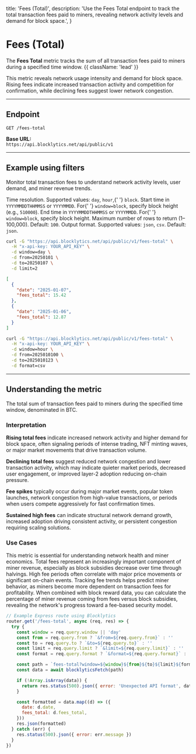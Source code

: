   title: 'Fees (Total)',
  description:
    'Use the Fees Total endpoint to track the total transaction fees paid to miners, revealing network activity levels and demand for block space.',
}

# Fees (Total)

The **Fees Total** metric tracks the sum of all transaction fees paid to miners during a specified time window. {{ className: 'lead' }}

This metric reveals network usage intensity and demand for block space. Rising fees indicate increased transaction activity and competition for confirmation, while declining fees suggest lower network congestion.

---

## Endpoint

`GET /fees-total`

**Base URL:**  
`https://api.blocklytics.net/api/public/v1`

---

## Example using filters

<Row>
  <Col>

Monitor total transaction fees to understand network activity levels, user demand, and miner revenue trends.

<Properties>
  <Property name="window" type="string">
    Time resolution. Supported values: <code>day</code>, <code>hour</code>,{' '}
    <code>block</code>.
  </Property>
  <Property name="from" type="string">
    Start time in <code>YYYYMMDDTHHMMSS</code> or <code>YYYYMMDD</code>. For{' '}
    <code>window=block</code>, specify block height (e.g., <code>510000</code>).
  </Property>
  <Property name="to" type="string">
    End time in <code>YYYYMMDDTHHMMSS</code> or <code>YYYYMMDD</code>. For{' '}
    <code>window=block</code>, specify block height.
  </Property>
  <Property name="limit" type="integer">
    Maximum number of rows to return (1–100,000). Default: <code>100</code>.
  </Property>
  <Property name="format" type="string">
    Output format. Supported values: <code>json</code>, <code>csv</code>.
    Default: <code>json</code>.
  </Property>
</Properties>

  </Col>
  <Col>

```bash {title="Requesting Fees Total data"}
curl -G "https://api.blocklytics.net/api/public/v1/fees-total" \
  -H "x-api-key: YOUR_API_KEY" \
  -d window=day \
  -d from=20250101 \
  -d to=20250107 \
  -d limit=2
```

```json {title="Sample JSON response"}
[
  {
    "date": "2025-01-07",
    "fees_total": 15.42
  },
  {
    "date": "2025-01-06",
    "fees_total": 12.87
  }
]
```

```bash {title="Exporting as CSV"}
curl -G "https://api.blocklytics.net/api/public/v1/fees-total" \
  -H "x-api-key: YOUR_API_KEY" \
  -d window=hour \
  -d from=2025010100 \
  -d to=2025010123 \
  -d format=csv
```

  </Col>
</Row>

---

## Understanding the metric

<Row>
  <Col>

<Properties>
  <Property name="fees_total" type="number">
    The total sum of transaction fees paid to miners during the specified time
    window, denominated in BTC.
  </Property>
</Properties>

### Interpretation

**Rising total fees** indicate increased network activity and higher demand for block space, often signaling periods of intense trading, NFT minting waves, or major market movements that drive transaction volume.

**Declining total fees** suggest reduced network congestion and lower transaction activity, which may indicate quieter market periods, decreased user engagement, or improved layer-2 adoption reducing on-chain pressure.

**Fee spikes** typically occur during major market events, popular token launches, network congestion from high-value transactions, or periods when users compete aggressively for fast confirmation times.

**Sustained high fees** can indicate structural network demand growth, increased adoption driving consistent activity, or persistent congestion requiring scaling solutions.

### Use Cases

This metric is essential for understanding network health and miner economics. Total fees represent an increasingly important component of miner revenue, especially as block subsidies decrease over time through halvings. High fee periods often correlate with major price movements or significant on-chain events. Tracking fee trends helps predict miner behavior, as miners become more dependent on transaction fees for profitability. When combined with block reward data, you can calculate the percentage of miner revenue coming from fees versus block subsidies, revealing the network's progress toward a fee-based security model.

  </Col>
  <Col>

```js {title="Node.js (Express) example"}
// Example Express route using Blocklytics
router.get('/fees-total', async (req, res) => {
  try {
    const window = req.query.window || 'day'
    const from = req.query.from ? `&from=${req.query.from}` : ''
    const to = req.query.to ? `&to=${req.query.to}` : ''
    const limit = req.query.limit ? `&limit=${req.query.limit}` : ''
    const format = req.query.format ? `&format=${req.query.format}` : ''

    const path = `fees-total?window=${window}${from}${to}${limit}${format}`
    const data = await blocklyticsFetch(path)

    if (!Array.isArray(data)) {
      return res.status(500).json({ error: 'Unexpected API format', data })
    }

    const formatted = data.map((d) => ({
      date: d.date,
      fees_total: d.fees_total,
    }))
    res.json(formatted)
  } catch (err) {
    res.status(500).json({ error: err.message })
  }
})
```

  </Col>
</Row>

